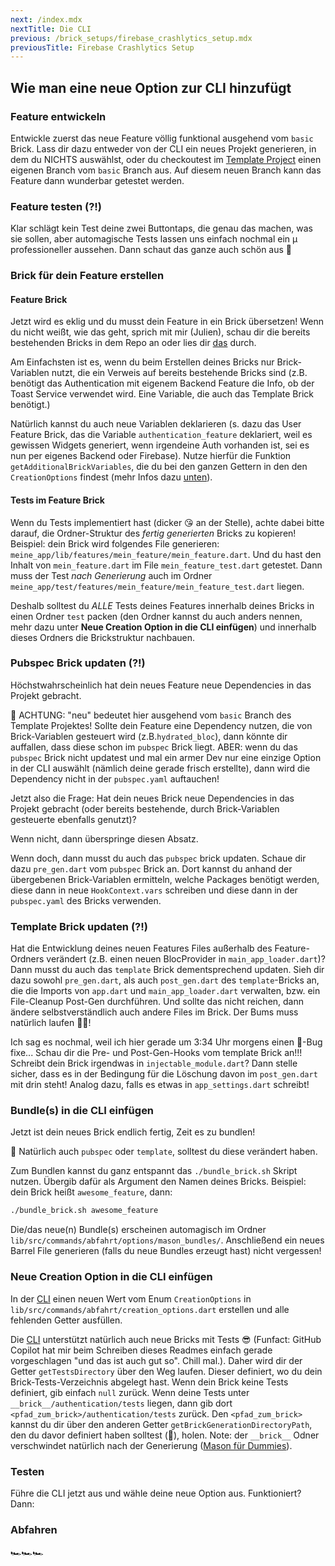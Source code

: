 ```yaml
---
next: /index.mdx
nextTitle: Die CLI
previous: /brick_setups/firebase_crashlytics_setup.mdx
previousTitle: Firebase Crashlytics Setup
---
```

## Wie man eine neue Option zur CLI hinzufügt

### Feature entwickeln

Entwickle zuerst das neue Feature völlig funktional ausgehend vom ```basic``` Brick. Lass dir dazu entweder von der CLI ein neues Projekt generieren, in dem du NICHTS auswählst, oder du checkoutest im [Template Project][template_project_link] einen eigenen Branch vom ```basic``` Branch aus. Auf diesem neuen Branch kann das Feature dann wunderbar getestet werden.

### Feature testen (?!)

Klar schlägt kein Test deine zwei Buttontaps, die genau das machen, was sie sollen, aber automagische Tests lassen uns einfach nochmal ein µ professioneller aussehen.  Dann schaut das ganze auch schön aus 🌈

### Brick für dein Feature erstellen

#### Feature Brick

Jetzt wird es eklig und du musst dein Feature in ein Brick übersetzen! Wenn du nicht weißt, wie das geht, sprich mit mir (Julien), schau dir die bereits bestehenden Bricks in dem Repo an oder lies dir [das][mason_link] durch.

Am Einfachsten ist es, wenn du beim Erstellen deines Bricks nur Brick-Variablen nutzt, die ein Verweis auf bereits bestehende Bricks sind (z.B. benötigt das Authentication mit eigenem Backend Feature die Info, ob der Toast Service verwendet wird. Eine Variable, die auch das Template Brick benötigt.)

Natürlich kannst du auch neue Variablen deklarieren (s. dazu das User Feature Brick, das die Variable ```authentication_feature``` deklariert, weil es gewissen Widgets generiert, wenn irgendeine Auth vorhanden ist, sei es nun per eigenes Backend oder Firebase). Nutze hierfür die Funktion ```getAdditionalBrickVariables```, die du bei den ganzen Gettern in den den ```CreationOptions``` findest (mehr Infos dazu [unten](/add_new_brick#neue-creation-option-in-die-cli-einfügen)).

#### Tests im Feature Brick

Wenn du Tests implementiert hast (dicker 😘 an der Stelle), achte dabei bitte darauf, die Ordner-Struktur des *fertig generierten* Bricks zu kopieren! Beispiel: dein Brick wird folgendes File generieren: ```meine_app/lib/features/mein_feature/mein_feature.dart```. Und du hast den Inhalt von ```mein_feature.dart``` im File ```mein_feature_test.dart``` getestet. Dann muss der Test *nach Generierung* auch im Ordner ```meine_app/test/features/mein_feature/mein_feature_test.dart``` liegen.

Deshalb solltest du *ALLE* Tests deines Features innerhalb deines Bricks in einen Ordner ```test``` packen (den Ordner kannst du auch anders nennen, mehr dazu unter **Neue Creation Option in die CLI einfügen**) und innerhalb dieses Ordners die Brickstruktur nachbauen.

### Pubspec Brick updaten (?!)

Höchstwahrscheinlich hat dein neues Feature neue Dependencies in das Projekt gebracht.

🚨 ACHTUNG: "neu" bedeutet hier ausgehend vom ```basic``` Branch des Template Projektes! Sollte dein Feature eine Dependency nutzen, die von Brick-Variablen gesteuert wird (z.B.```hydrated_bloc```), dann könnte dir auffallen, dass diese schon im ```pubspec``` Brick liegt. ABER: wenn du das ```pubspec``` Brick nicht updatest und mal ein armer Dev nur eine einzige Option in der CLI auswählt (nämlich deine gerade frisch erstellte), dann wird die Dependency nicht in der ```pubspec.yaml``` auftauchen!

Jetzt also die Frage: Hat dein neues Brick neue Dependencies in das Projekt gebracht (oder bereits bestehende, durch Brick-Variablen gesteuerte ebenfalls genutzt)?

Wenn nicht, dann überspringe diesen Absatz.

Wenn doch, dann musst du auch das ```pubspec``` brick updaten. Schaue dir dazu ```pre_gen.dart``` vom ```pubspec``` Brick an. Dort kannst du anhand der übergebenen Brick-Variablen ermitteln, welche Packages benötigt werden, diese dann in neue ```HookContext.vars``` schreiben und diese dann in der ```pubspec.yaml``` des Bricks verwenden.

### Template Brick updaten (?!)

Hat die Entwicklung deines neuen Features Files außerhalb des Feature-Ordners verändert (z.B. einen neuen BlocProvider in ```main_app_loader.dart```)? Dann musst du auch das ```template``` Brick dementsprechend updaten. Sieh dir dazu sowohl ```pre_gen.dart```, als auch ```post_gen.dart``` des ```template```-Bricks an, die die Imports von ```app.dart``` und ```main_app_loader.dart``` verwalten, bzw. ein File-Cleanup Post-Gen durchführen. Und sollte das nicht reichen, dann ändere selbstverständlich auch andere Files im Brick. Der Bums muss natürlich laufen 🏃🏾!

Ich sag es nochmal, weil ich hier gerade um 3:34 Uhr morgens einen 💩-Bug fixe... Schau dir die Pre- und Post-Gen-Hooks vom template Brick an!!! Schreibt dein Brick irgendwas in ```injectable_module.dart```? Dann stelle sicher, dass es in der Bedingung für die Löschung davon im ```post_gen.dart``` mit drin steht! Analog dazu, falls es etwas in ```app_settings.dart``` schreibt!

### Bundle(s) in die CLI einfügen

Jetzt ist dein neues Brick endlich fertig, Zeit es zu bundlen!

🚨 Natürlich auch ```pubspec``` oder ```template```, solltest du diese verändert haben.

Zum Bundlen kannst du ganz entspannt das ```./bundle_brick.sh``` Skript nutzen. Übergib dafür als Argument den Namen deines Bricks. Beispiel: dein Brick heißt ```awesome_feature```, dann:

```bash
./bundle_brick.sh awesome_feature
```

Die/das neue(n) Bundle(s) erscheinen automagisch im Ordner ```lib/src/commands/abfahrt/options/mason_bundles/```. Anschließend ein neues Barrel File generieren (falls du neue Bundles erzeugt hast) nicht vergessen!

### Neue Creation Option in die CLI einfügen

In der [CLI][cli_link] einen neuen Wert vom Enum ```CreationOptions``` in ```lib/src/commands/abfahrt/creation_options.dart``` erstellen und alle fehlenden Getter ausfüllen.

Die [CLI][cli_link] unterstützt natürlich auch neue Bricks mit Tests 😎 (Funfact: GitHub Copilot hat mir beim Schreiben dieses Readmes einfach gerade vorgeschlagen "und das ist auch gut so". Chill mal.). Daher wird dir der Getter ```getTestsDirectory``` über den Weg laufen. Dieser definiert, wo du dein Brick-Tests-Verzeichnis abgelegt hast. Wenn dein Brick keine Tests definiert, gib einfach ```null``` zurück. Wenn deine Tests unter ```__brick__/authentication/tests``` liegen, dann gib dort ```<pfad_zum_brick>/authentication/tests``` zurück. Den ```<pfad_zum_brick>``` kannst du dir über den anderen Getter ```getBrickGenerationDirectoryPath```, den du davor definiert haben solltest (🧐), holen. Note: der ```__brick__``` Odner verschwindet natürlich nach der Generierung ([Mason für Dummies][mason_link]).

### Testen

Führe die CLI jetzt aus und wähle deine neue Option aus. Funktioniert? Dann:

### Abfahren

🏎🏎🏎

[template_project_link]: https://github.com/julienandco/template_project
[cli_link]: /index.mdx
[mason_link]: https://pub.dev/packages/mason_cli
